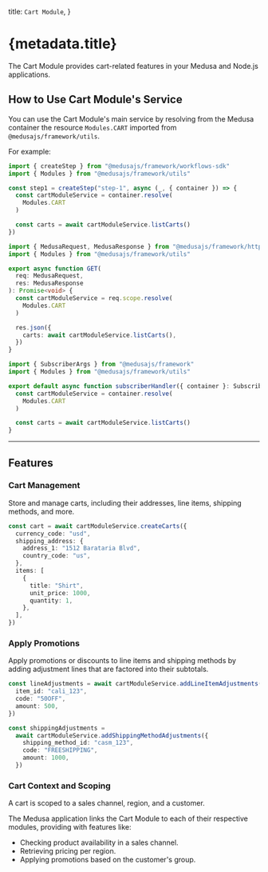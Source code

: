 
  title: `Cart Module`,
}

# {metadata.title}

The Cart Module provides cart-related features in your Medusa and Node.js applications.

## How to Use Cart Module's Service

You can use the Cart Module's main service by resolving from the Medusa container the resource `Modules.CART` imported from `@medusajs/framework/utils`.

For example:

<CodeTabs groupId="resource-type">
  <CodeTab label="Workflow Step" value="workflow-step">

```ts title="src/workflows/hello-world/step1.ts"
import { createStep } from "@medusajs/framework/workflows-sdk"
import { Modules } from "@medusajs/framework/utils"

const step1 = createStep("step-1", async (_, { container }) => {
  const cartModuleService = container.resolve(
    Modules.CART
  )

  const carts = await cartModuleService.listCarts()
})
```

  </CodeTab>
  <CodeTab label="API Route" value="api-route">

```ts title="src/api/store/custom/route.ts"
import { MedusaRequest, MedusaResponse } from "@medusajs/framework/http"
import { Modules } from "@medusajs/framework/utils"

export async function GET(
  req: MedusaRequest,
  res: MedusaResponse
): Promise<void> {
  const cartModuleService = req.scope.resolve(
    Modules.CART
  )

  res.json({
    carts: await cartModuleService.listCarts(),
  })
}
```

  </CodeTab>
  <CodeTab label="Subscriber" value="subscribers">

```ts title="src/subscribers/custom-handler.ts"
import { SubscriberArgs } from "@medusajs/framework"
import { Modules } from "@medusajs/framework/utils"

export default async function subscriberHandler({ container }: SubscriberArgs) {
  const cartModuleService = container.resolve(
    Modules.CART
  )

  const carts = await cartModuleService.listCarts()
}
```

  </CodeTab>
</CodeTabs>

---

## Features

### Cart Management

Store and manage carts, including their addresses, line items, shipping methods, and more.

```ts
const cart = await cartModuleService.createCarts({
  currency_code: "usd",
  shipping_address: {
    address_1: "1512 Barataria Blvd",
    country_code: "us",
  },
  items: [
    {
      title: "Shirt",
      unit_price: 1000,
      quantity: 1,
    },
  ],
})
```

### Apply Promotions

Apply promotions or discounts to line items and shipping methods by adding adjustment lines that are factored into their subtotals.

```ts
const lineAdjustments = await cartModuleService.addLineItemAdjustments({
  item_id: "cali_123",
  code: "50OFF",
  amount: 500,
})

const shippingAdjustments =
  await cartModuleService.addShippingMethodAdjustments({
    shipping_method_id: "casm_123",
    code: "FREESHIPPING",
    amount: 1000,
  })
```

### Cart Context and Scoping

A cart is scoped to a sales channel, region, and a customer.

The Medusa application links the Cart Module to each of their respective modules, providing with features like:

- Checking product availability in a sales channel.
- Retrieving pricing per region.
- Applying promotions based on the customer's group.
